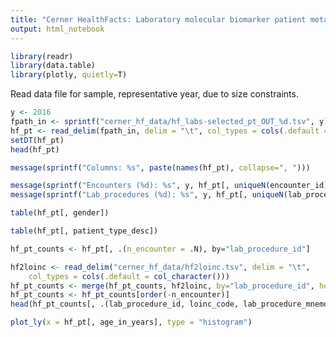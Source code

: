 ```yaml
---
title: "Cerner HealthFacts: Laboratory molecular biomarker patient metadata"
output: html_notebook
---
```


```r
library(readr)
library(data.table)
library(plotly, quietly=T)
```
Read data file for sample, representative year, due to size constraints.

```r
y <- 2016
fpath_in <- sprintf("cerner_hf_data/hf_labs-selected_pt_OUT_%d.tsv", y)
hf_pt <- read_delim(fpath_in, delim = "\t", col_types = cols(.default = col_character(), admitted_dt_tm = col_datetime()))
setDT(hf_pt)
head(hf_pt)
```

```r
message(sprintf("Columns: %s", paste(names(hf_pt), collapse=", ")))
```

```r
message(sprintf("Encounters (%d): %s", y, hf_pt[, uniqueN(encounter_id)]))
message(sprintf("Lab_procedures (%d): %s", y, hf_pt[, uniqueN(lab_procedure_id)]))
```

```r
table(hf_pt[, gender])
```

```r
table(hf_pt[, patient_type_desc])
```

```r
hf_pt_counts <- hf_pt[, .(n_encounter = .N), by="lab_procedure_id"]
```

```r
hf2loinc <- read_delim("cerner_hf_data/hf2loinc.tsv", delim = "\t",
	col_types = cols(.default = col_character()))
hf_pt_counts <- merge(hf_pt_counts, hf2loinc, by="lab_procedure_id", how="left")
hf_pt_counts <- hf_pt_counts[order(-n_encounter)]
head(hf_pt_counts[, .(lab_procedure_id, loinc_code, lab_procedure_mnemonic, lab_procedure_group, n_encounter)], 50)
```

```r
plot_ly(x = hf_pt[, age_in_years], type = "histogram")
```
